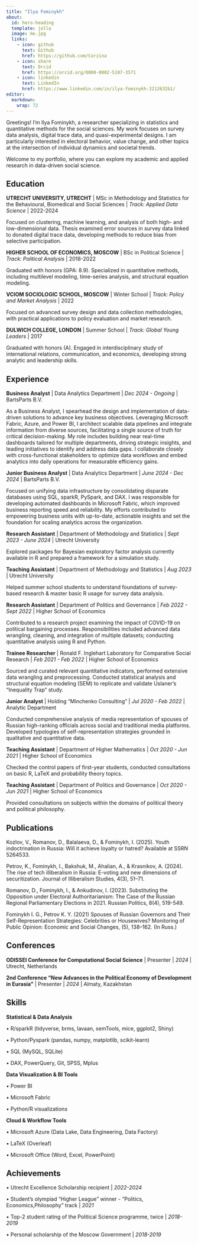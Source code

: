 ```yaml
---
title: "Ilya Fominykh"
about:
  id: hero-heading
  template: jolla
  image: me.jpg
  links:
    - icon: github
      text: Github
      href: https://github.com/Corzina
    - icon: share
      text: Orcid
      href: https://orcid.org/0000-0002-5107-3571
    - icon: linkedin
      text: LinkedIn
      href: https://www.linkedin.com/in/ilya-fominykh-3212632b1/
editor: 
  markdown: 
    wrap: 72
---
```


::: {#hero-heading}

Greetings! I'm Ilya Fominykh, a researcher specializing in statistics and quantitative methods for the social sciences. My work focuses on survey data analysis, digital trace data, and quasi-experimental designs. I am particularly interested in electoral behavior, value change, and other topics at the intersection of individual dynamics and societal trends.

Welcome to my portfolio, where you can explore my academic and applied research in data-driven social science.

## Education

**UTRECHT UNIVERSITY, UTRECHT** \| MSc in Methodology and Statistics for the Behavioural, Biomedical and Social Sciences \| *Track: Applied Data Science* \| 2022-2024

Focused on clustering, machine learning, and analysis of both high- and low-dimensional data. Thesis examined error sources in survey data linked to donated digital trace data, developing methods to reduce bias from selective participation.

**HIGHER SCHOOL OF ECONOMICS, MOSCOW** \| BSc in Political Science \| *Track: Political Analysis* \| 2018-2022

Graduated with honors (GPA: 8.9). Specialized in quantitative methods, including multilevel modeling, time-series analysis, and structural equation modeling.

**VCIOM SOCIOLOGIC SCHOOL, MOSCOW** \| Winter School \| *Track: Policy and Market Analysis* \| 2022

Focused on advanced survey design and data collection methodologies, with practical applications to policy evaluation and market research.

**DULWICH COLLEGE, LONDON** \| Summer School \| *Track: Global Young Leaders* \| 2017

Graduated with honors (A). Engaged in interdisciplinary study of international relations, communication, and economics, developing strong analytic and leadership skills.

## Experience

**Business Analyst** \| Data Analytics Department \| *Dec 2024 - Ongoing* \| BartsParts B.V.

As a Business Analyst, I spearhead the design and implementation of data-driven solutions to advance key business objectives. Leveraging Microsoft Fabric, Azure, and Power BI, I architect scalable data pipelines and integrate information from diverse sources, facilitating a single source of truth for critical decision-making. My role includes building near real-time dashboards tailored for multiple departments, driving strategic insights, and leading initiatives to identify and address data gaps. I collaborate closely with cross-functional stakeholders to optimize data workflows and embed analytics into daily operations for measurable efficiency gains.

**Junior Business Analyst** \| Data Analytics Department \| *June 2024 - Dec 2024* \| BartsParts B.V.

Focused on unifying data infrastructure by consolidating disparate databases using SQL, sparkR, PySpark, and DAX. I was responsible for developing automated dashboards in Microsoft Fabric, which improved business reporting speed and reliability. My efforts contributed to empowering business units with up-to-date, actionable insights and set the foundation for scaling analytics across the organization.

**Research Assistant** \| Department of Methodology and Statistics \| *Sept 2023 - June 2024* \| Utrecht University

Explored packages for Bayesian exploratory factor analysis currently available in R and prepared a framework for a simulation study. 

**Teaching Assistant** \| Department of Methodology and Statistics \| *Aug 2023* \| Utrecht University

Helped summer school students to understand foundations of survey-based research & master basic R usage for survey data analysis.

**Research Assistant** \| Department of Politics and Governance \| *Feb 2022 - Sept 2022* \| Higher School of Economics

Contributed to a research project examining the impact of COVID-19 on political bargaining processes. Responsibilities included advanced data wrangling, cleaning, and integration of multiple datasets; conducting quantitative analysis using R and Python.

**Trainee Researcher** \| Ronald F. Inglehart Laboratory for Comparative Social Research \| *Feb 2021 - Feb 2022* \| Higher School of Economics

Sourced and curated relevant quantitative indicators, performed extensive data wrangling and preprocessing. Conducted statistical analysis and structural equation modeling (SEM) to replicate and validate Uslaner's "Inequality Trap" study. 

**Junior Analyst** \| Holding "Minchenko Consulting" \| *Jul 2020 - Feb 2022* \| Analytic Department

Conducted comprehensive analysis of media representation of spouses of Russian high-ranking officials across social and traditional media platforms. Developed typologies of self-representation strategies grounded in qualitative and quantitative data.

**Teaching Assistant** \| Department of Higher Mathematics \| *Oct 2020 - Jun 2021* \| Higher School of Economics

Checked the control papers of first-year students, conducted consultations on basic R, LaTeX and probability theory topics.

**Teaching Assistant** \| Department of Politics and Governance \| *Oct 2020 - Jun 2021* \| Higher School of Economics

Provided consultations on subjects within the domains of political theory and political philosophy.

## Publications

Kozlov, V., Romanov, D., Balalaeva, D., & Fominykh, I. (2025). Youth indoctrination in Russia: Will it achieve loyalty or hatred? Available at SSRN 5264533.

Petrov, K., Fominykh, I., Bakshuk, M., Ahalian, A., & Krasnikov, A. (2024). The rise of tech illiberalism in Russia: E-voting and new dimensions of securitization. Journal of Illiberalism Studies, 4(3), 51–71. 

Romanov, D., Fominykh, I., & Ankudinov, I. (2023). Substituting the Opposition under Electoral Authoritarianism: The Case of the Russian Regional Parliamentary Elections in 2021. Russian Politics, 8(4), 519-549.

Fominykh I. G., Petrov K. Y. (2021) Spouses of Russian Governors and Their Self-Representation Strategies: Celebrities or Housewives? Monitoring of Public Opinion: Economic and Social Changes, (5), 138--162. (In Russ.)

## Conferences

**ODISSEI Conference for Computational Social Science** \| Presenter \| *2024* \| Utrecht, Netherlands

**2nd Conference "New Advances in the Political Economy of Development in Eurasia"** \| Presenter \| *2024* \| Almaty, Kazakhstan

## Skills

**Statistical & Data Analysis**

• R/sparkR (tidyverse, brms, lavaan, semTools, mice, ggplot2, Shiny)

• Python/Pyspark (pandas, numpy, matplotlib, scikit-learn)

• SQL (MySQL, SQLite)

• DAX, PowerQuery, Git, SPSS, Mplus

**Data Visualization & BI Tools**

• Power BI 

• Microsoft Fabric 

• Python/R visualizations

**Cloud & Workflow Tools**

• Microsoft Azure (Data Lake, Data Engineering, Data Factory)

• LaTeX (Overleaf)

• Microsoft Office (Word, Excel, PowerPoint)

## Achievements

• Utrecht Excellence Scholarship recipient \| *2022-2024*

• Student's olympiad "Higher League" winner - "Politics, Economics,Philosophy" track \| *2021*

• Top-2 student rating of the Political Science programme, twice \| *2018-2019*

• Personal scholarship of the Moscow Government \| *2018-2019*
:::

